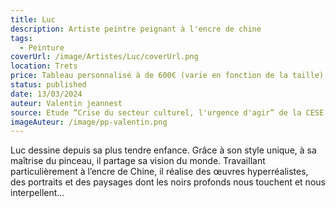 ```yaml
---
title: Luc
description: Artiste peintre peignant à l'encre de chine
tags:
  - Peinture
coverUrl: /image/Artistes/Luc/coverUrl.png
location: Trets
price: Tableau personnalisé à de 600€ (varie en fonction de la taille)
status: published
date: 13/03/2024
auteur: Valentin jeannest
source: Etude “Crise du secteur culturel, l'urgence d'agir” de la CESE
imageAuteur: /image/pp-valentin.png
---
```


Luc dessine depuis sa plus tendre enfance. Grâce à son style unique, à sa maîtrise du pinceau, il partage sa vision du monde. Travaillant particulièrement à l’encre de Chine, il réalise des œuvres hyperréalistes, des portraits et des paysages dont les noirs profonds nous touchent et nous interpellent...
